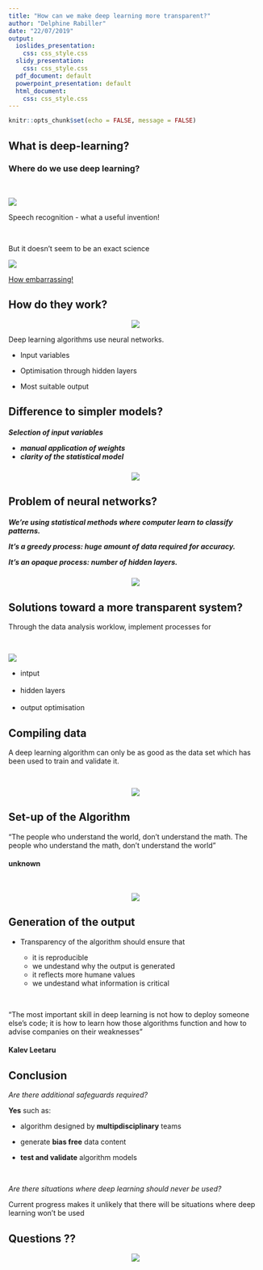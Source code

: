 ```yaml
---
title: "How can we make deep learning more transparent?"
author: "Delphine Rabiller"
date: "22/07/2019"
output:
  ioslides_presentation:
    css: css_style.css
  slidy_presentation:
    css: css_style.css
  pdf_document: default
  powerpoint_presentation: default
  html_document:
    css: css_style.css
---
```


```r
knitr::opts_chunk$set(echo = FALSE, message = FALSE)
```


## What is deep-learning?

### Where do we use deep learning?

<br>

<div class="image-link-wrapper">
  <img class="lightbulb-img" src="./images/lightbulb.jpg" />
  <p>
    Speech recognition - what a useful invention!
  </p>
</div>

<br>

But it doesn't seem to be an exact science

<div class="image-link-wrapper">
  <img class="sadlightbulb-img" src="./images/sad_light_bulb.jpg" />
  <p>
    <a href="https://www.youtube.com/watch?v=QSFL2soY9hI" target="_blank">
    How embarrassing!
    </a>
  </p>
</div>


## How do they work?

<center>

<img class="network-img" src="images/network.png"/>

</center>

Deep learning algorithms use neural networks.

  - Input variables
  
  - Optimisation through hidden layers
  
  - Most suitable output
  
## Difference to simpler models?

<h5>

Selection of input variables

- manual application of weights
- clarity of the statistical model

</h5>

<center>

<img class="logistic-img" src="images/simple_model.jpg"/>

</center>



## Problem of neural networks?

<h5>

We’re using statistical methods where computer learn to classify patterns. 

It's a greedy process: huge amount of data required for accuracy.
  
It's an opaque process: number of hidden layers.

</h5>

<center>

<img class="neural-net-img" src="images/neural_network.jpg"/>

</center>



## Solutions toward a more transparent system?

Through the data analysis worklow, implement processes for

<br>

<div class="image-link-wrapper">
  <img class="inout-img" src="./images/input_output.jpeg" />
<p>
- intput 
<br><br>
- hidden layers 
<br><br>
- output optimisation 
<br>
</p>
</div>


## Compiling data

A deep learning algorithm can only be as good as the data set which has been used to train and validate it.

<br>

<center>

<img class="data-col-img" src="./images/Collecting_data.jpeg" />

</center>


## Set-up of the Algorithm

“The people who understand the world, don’t understand the math. The people who understand the math, don’t understand the world”

#### unknown

<br>

<center>

<img class="two-heads-img" src="./images/two_heads.jpeg" />


</center>


## Generation of the output

* Transparency of the algorithm should ensure that 

  - it is reproducible
  - we undestand why the output is generated
  - it reflects more humane values
  - we undestand what information is critical
  
<br>

"The most important skill in deep learning is not how to deploy someone else’s code; it is how to learn how those algorithms function and how to advise companies on their weaknesses"

#### Kalev Leetaru 

## Conclusion

 *Are there additional safeguards required?*

  **Yes** such as: 
  
  - algorithm designed by **multipdisciplinary** teams
  
  - generate **bias free** data content
  
  - **test and validate** algorithm models
  
<br>

 *Are there situations where deep learning should never be used?* 

Current progress makes it unlikely that there will be situations where deep learning won't be used
  
## Questions ??

<center>

<img class="question-img" src="./images/question_mark.jpg" />

</center>
